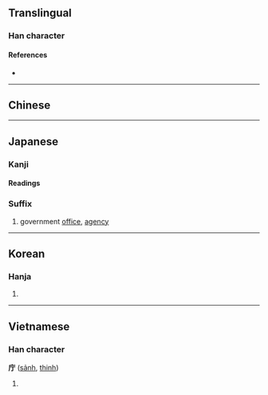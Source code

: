 {{also|廳|厅}}
{{character info/new}}
==Translingual==
{{Han simplified forms|廳|庁|厅}}

===Han character===
{{Han char|rn=53|rad=广|as=02|sn=5|four=|canj=IMN|ids=⿸广丁}}

====References====
* {{Han ref|kx=0343.070|dkj=09223|dj=0652.160|hdz=20872.070|uh=5E81|ud=24193}}

----

==Chinese==
{{zh-see|廳|v}}

----

==Japanese==
{{ja-kanji forms|庁|廳}}

===Kanji===
{{ja-kanji|grade=6|rs=广02|kyu=廳}}

====Readings====
{{ja-readings
|goon=ちょう
|kanon=てい
|kun=やくしょ
}}

===Suffix===
{{ja-pos|ちょう|suffix}}

# government [[office]], [[agency]]

----

==Korean==

===Hanja===
{{ko-hanja|hangeul=청|rv=cheong|mr=ch'ŏng}}

# {{defn|lang=ko|sort=广02}}

----

==Vietnamese==

===Han character===
'''庁''' ([[sảnh]], [[thinh]])

# {{defn|vi}}

{{cln|vi|Han tu}}